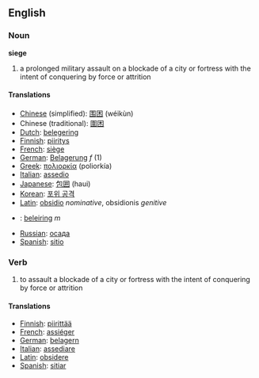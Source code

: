 ==English==
{{Wikipedia}}
===Noun===
'''siege'''

# a prolonged military assault on a blockade of a city or fortress with the intent of conquering by force or attrition


====Translations====
*[[Chinese]] (simplified): [[围困]] (wéikùn)
*Chinese (traditional): [[圍困]]
*[[Dutch]]: [[belegering]]
*[[Finnish]]: [[piiritys]]
*[[French]]: [[siège]]
*[[German]]: [[Belagerung]] ''f'' (1)
*[[Greek]]: [[πολιορκία]] (poliorkía)
*[[Italian]]: [[assedio]]
*[[Japanese]]: [[包囲]] (haui)
*[[Korean]]: [[포위 공격]]
*[[Latin]]: [[obsidio]] ''nominative'', obsidionis ''genitive''
* {{no}} : [[beleiring]] ''m''
*[[Russian]]: [[осада]]
*[[Spanish]]: [[sitio]]

===Verb===

# to assault a blockade of a city or fortress with the intent of conquering by force or attrition

====Translations====
*[[Finnish]]: [[piirittää]]
*[[French]]: [[assiéger]]
*[[German]]: [[belagern]]
*[[Italian]]: [[assediare]]
*[[Latin]]: [[obsidere]]
*[[Spanish]]: [[sitiar]]